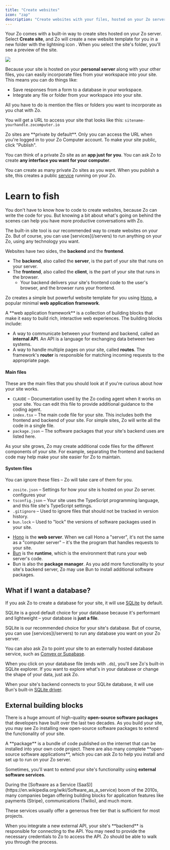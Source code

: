 ```yaml
---
title: "Create websites"
icon: "zap"
description: "Create websites with your files, hosted on your Zo server"
---
```



Your Zo comes with a built-in way to create sites hosted on your Zo server. Select <Icon icon="zap" /> **Create site**, and Zo will create a new website template for you in a new folder with the lightning icon <Icon icon="zap" />. When you select the site's folder, you'll see a preview of the site.

<Frame caption="A Zo site, displaying data from a database in spotify-db">
  <img className="block" src="/screenshots/zite.png" />
</Frame>

Because your site is hosted on your **personal server** along with your other files, you can easily incorporate files from your workspace into your site. This means you can do things like:

- Save responses from a form to a database in your workspace.
- Integrate any file or folder from your workspace into your site.

All you have to do is mention the files or folders you want to incorporate as you chat with Zo.

You will get a URL to access your site that looks like this: `sitename-yourhandle.zocomputer.io`

<Tip>
  Zo sites are **private by default**. Only you can access the URL when you're logged in to your Zo Computer account. To
  make your site public, click "Publish".
</Tip>

You can think of a private Zo site as an **app just for you**. You can ask Zo to create **any interface you want for your computer**.

You can create as many private Zo sites as you want. When you publish a site, this creates a public [service](/servers#what-is-a-service%3F) running on your Zo.

# <Icon icon="fish" /> Learn to fish

You don't have to know how to code to create websites, because Zo can write the code for you. But knowing a bit about what's going on behind the scenes can help you have more productive conversations with Zo.

<Info>
  The built-in site tool is our recommended way to create websites on your Zo. But of course, you can use
  [services](/servers) to run anything on your Zo, using any technology you want.
</Info>

Websites have two sides, the **backend** and the **frontend**.

- The **backend**, also called the **server**, is the part of your site that runs on your server.
- The **frontend**, also called the **client**, is the part of your site that runs in the browser.
  - Your backend delivers your site's frontend code to the user's browser, and the browser runs your frontend.

Zo creates a simple but powerful website template for you using [Hono](https://hono.dev), a popular minimal **web application framework**.

<AccordionGroup>
<Accordion title="What is a web application framework?">
A **web application framework** is a collection of building blocks that make it easy to build rich, interactive web experiences. The building blocks include:

- A way to communicate between your frontend and backend, called an **internal API**. An API is a language for exchanging data between two systems.
- A way to handle multiple pages on your site, called **routes**. The framework's **router** is responsible for matching incoming requests to the appropriate page.

</Accordion>
<Accordion title="What are the code files inside my site?">

#### Main files

These are the main files that you should look at if you're curious about how your site works.

- <Icon icon="file-text" /> `CLAUDE` – Documentation used by the Zo coding agent when it works on your site. You can
  edit this file to provide additional guidance to the coding agent.
- <Icon icon="file-code" /> `index.tsx` – The main code file for your site. This includes both the frontend and backend
  of your site. For simple sites, Zo will write all the code in a single file.
- <Icon icon="file-json" /> `package.json` – The software packages that your site's backend uses are listed here.

<Info>
  As your site grows, Zo may create additional code files for the different components of your site. For example,
  separating the frontend and backend code may help make your site easier for Zo to maintain.
</Info>

#### System files

You can ignore these files – Zo will take care of them for you.

- <Icon icon="file-json" /> `zosite.json` – Settings for how your site is hosted on your Zo server. configures your
- <Icon icon="file-json" /> `tsconfig.json` – Your site uses the TypeScript programming language, and this file site's
  TypeScript settings.
- <Icon icon="file-code" /> `.gitignore` – Used to ignore files that should not be tracked in version history.
- <Icon icon="file-code" /> `bun.lock` – Used to "lock" the versions of software packages used in your site.

</Accordion>
<Accordion title="What else should I know about my site?">

- [Hono](https://hono.dev) is the **web server**. When we call Hono a "server", it's not the same as a "computer server" – it's the the program that handles requests to your site.
- [Bun](https://bun.sh) is the **runtime**, which is the environment that runs your web server's code.
- Bun is also the **package manager**. As you add more functionality to your site's backend server, Zo may use Bun to install additional software packages.

</Accordion>
</AccordionGroup>

## <Icon icon="database" /> What if I want a database?

If you ask Zo to create a database for your site, it will use [SQLite](https://www.sqlite.org) by default.

SQLite is a good default choice for your database because it's performant and lightweight – your database is **just a file**.

<Info>
  SQLite is our recommended choice for your site's database. But of course, you can use [services](/servers) to run any
  database you want on your Zo server.

You can also ask Zo to point your site to an externally hosted database service, such as [Convex
or Supabase](https://www.convex.dev/compare/supabase).

</Info>

<AccordionGroup>
<Accordion title="How do I explore my SQLite database?">

When you click on your database file (ends with `.db`), you'll see Zo's built-in SQLite explorer. If you want to explore what's in your database or change the shape of your data, just ask Zo.

</Accordion>
<Accordion title="How does my site connect to SQLite?">

When your site's backend connects to your SQLite database, it will use Bun's built-in [SQLite driver](https://bun.com/docs/api/sqlite).

</Accordion>
</AccordionGroup>

## <Icon icon="toy-brick"/> External building blocks

There is a huge amount of high-quality **open-source software packages** that developers have built over the last two decades. As you build your site, you may see Zo installing new open-source software packages to extend the functionality of your site.

<Tip>
  A **package** is a bundle of code published on the internet that can be installed into your own code project. There
  are also many complete **open-source software applications**, which you can ask Zo to help you install and set up to
  run on your Zo server.
</Tip>

Sometimes, you'll want to extend your site's functionality using **external software services**.

<Accordion title="What is Software as a Service (SaaS)?">
  During the [Software as a Service (SaaS)](https://en.wikipedia.org/wiki/Software_as_a_service) boom of the 2010s, many
  companies began offering building blocks for application features like payments (Stripe), communications (Twilio), and
  much more.

These services usually offer a generous free tier that is sufficient for most projects.

</Accordion>

<Universe />

<Info>
  When you integrate a new external API, your site's **backend** is responsible for connecting to the API. You may need
  to provide the necessary credentials to Zo to access the API. Zo should be able to walk you through the process.
</Info>
